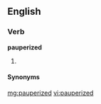 ==English==

===Verb===
'''pauperized'''

# {{past of|[[pauperize]]}}

====Synonyms====
{{ws_refer|poor|impoverished}}

[[mg:pauperized]]
[[vi:pauperized]]